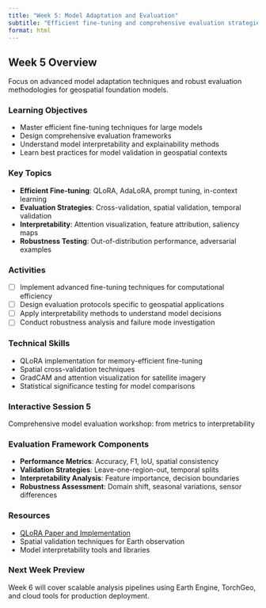 ```yaml
---
title: "Week 5: Model Adaptation and Evaluation"
subtitle: "Efficient fine-tuning and comprehensive evaluation strategies"
format: html
---
```


## Week 5 Overview

Focus on advanced model adaptation techniques and robust evaluation methodologies for geospatial foundation models.

### Learning Objectives
- Master efficient fine-tuning techniques for large models
- Design comprehensive evaluation frameworks
- Understand model interpretability and explainability methods
- Learn best practices for model validation in geospatial contexts

### Key Topics
- **Efficient Fine-tuning**: QLoRA, AdaLoRA, prompt tuning, in-context learning
- **Evaluation Strategies**: Cross-validation, spatial validation, temporal validation
- **Interpretability**: Attention visualization, feature attribution, saliency maps
- **Robustness Testing**: Out-of-distribution performance, adversarial examples

### Activities
- [ ] Implement advanced fine-tuning techniques for computational efficiency
- [ ] Design evaluation protocols specific to geospatial applications
- [ ] Apply interpretability methods to understand model decisions
- [ ] Conduct robustness analysis and failure mode investigation

### Technical Skills
- QLoRA implementation for memory-efficient fine-tuning
- Spatial cross-validation techniques
- GradCAM and attention visualization for satellite imagery
- Statistical significance testing for model comparisons

### Interactive Session 5
Comprehensive model evaluation workshop: from metrics to interpretability

### Evaluation Framework Components
- **Performance Metrics**: Accuracy, F1, IoU, spatial consistency
- **Validation Strategies**: Leave-one-region-out, temporal splits
- **Interpretability Analysis**: Feature importance, decision boundaries
- **Robustness Assessment**: Domain shift, seasonal variations, sensor differences

### Resources
- [QLoRA Paper and Implementation](https://arxiv.org/abs/2305.14314)
- Spatial validation techniques for Earth observation
- Model interpretability tools and libraries

### Next Week Preview
Week 6 will cover scalable analysis pipelines using Earth Engine, TorchGeo, and cloud tools for production deployment.
